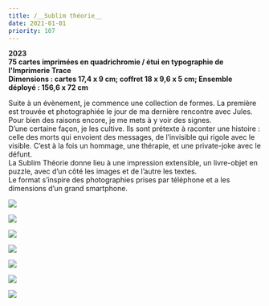 ```yaml
---
title: /__Sublim théorie__
date: 2021-01-01
priority: 107
---
```

**2023**\
**75 cartes imprimées en quadrichromie / étui en typographie de l'Imprimerie Trace**\
**Dimensions : cartes 17,4 x 9 cm; coffret 18 x 9,6 x 5 cm; Ensemble déployé : 156,6 x 72 cm**

Suite à un évènement, je commence une collection de formes. La première est trouvée et photographiée le jour de ma dernière rencontre avec Jules. Pour bien des raisons encore, je me mets à y voir des signes.\
D’une certaine façon, je les cultive. Ils sont prétexte à raconter une histoire : celle des morts qui envoient des messages, de l’invisible qui rigole avec le visible. C’est à la fois un hommage, une thérapie, et une private-joke avec le défunt.\
La Sublim Théorie donne lieu à une impression extensible, un livre-objet en puzzle, avec d’un côté les images et de l’autre les textes.\
Le format s’inspire des photographies prises par téléphone et a les dimensions d’un grand smartphone.

![](src/assets/images/projects/sublim-theorie/1_DSC09541_R1.jpg)

![](src/assets/images/projects/sublim-theorie/2_DSC09587_R1.jpg)

![](src/assets/images/projects/sublim-theorie/3_DSC09614_R1.jpg)

![](src/assets/images/projects/sublim-theorie/z_DSC09611_R3.jpg)

![](src/assets/images/projects/sublim-theorie/8_DSC09493_R3.jpg)

![](src/assets/images/projects/sublim-theorie/6_DSC09593_R1.jpg)

![](src/assets/images/projects/sublim-theorie/10_DSC09544_R2.jpg)
